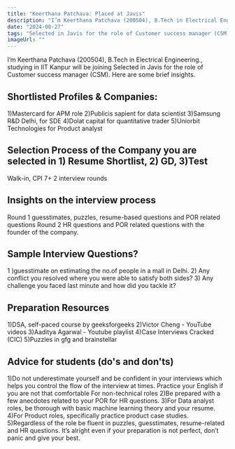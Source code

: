 ```yaml
---
title: "Keerthana Patchava: Placed at Javis"
description: "I’m Keerthana Patchava (200504), B.Tech in Electrical Engineering.: Selected in Javis for the role of Customer success manager (CSM)"
date: "2024-08-27"
tags: "Selected in Javis for the role of Customer success manager (CSM),Placement"
imageUrl: ""
---
```


I’m Keerthana Patchava (200504), B.Tech in Electrical Engineering., studying in IIT Kanpur will be joining Selected in Javis for the role of Customer success manager (CSM). Here are some brief insights. 

## Shortlisted Profiles & Companies:
1)Mastercard for APM role 2)Publicis sapient for data scientist 3)Samsung R&D Delhi, for SDE 4)Dolat capital for quantitative trader 5)Uniorbit Technologies for Product analyst

## Selection Process of the Company you are selected in 1) Resume Shortlist, 2) GD, 3)Test
Walk-in, CPI 7+ 2 interview rounds

##  Insights on the interview process
Round 1 guesstimates, puzzles, resume-based questions and POR related questions Round 2 HR questions and POR related questions with the founder of the company.

## Sample Interview Questions? 
1 )guesstimate on estimating the no.of people in a mall in Delhi. 2) Any conflict you resolved where you were able to satisfy both sides? 3) Any challenge you faced last minute and how did you tackle it?

## Preparation Resources
1)DSA, self-paced course by geeksforgeeks 2)Victor Cheng - YouTube videos 3)Aaditya Agarwal - Youtube playlist 4)Case Interviews Cracked (CIC) 5)Puzzles in gfg and brainstellar

## Advice for students (do's and don'ts)
1)Do not underestimate yourself and be confident in your interviews which helps you control the flow of the interview at times. Practice your English if you are not that comfortable For non-technical roles 2)Be prepared with a few anecdotes related to your POR for HR questions. 3)For Data analyst roles, be thorough with basic machine learning theory and your resume. 4)For Product roles, specifically practice product case studies. 5)Regardless of the role be fluent in puzzles, guesstimates, resume-related and HR questions. It’s alright even if your preparation is not perfect, don’t panic and give your best.

